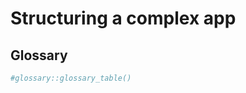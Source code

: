# Structuring a complex app {#structure}

## Glossary {#glossary-structure}

```r
#glossary::glossary_table()
```
